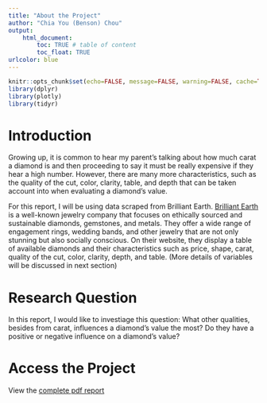 ```yaml
---
title: "About the Project"
author: "Chia You (Benson) Chou"
output: 
    html_document:
        toc: TRUE # table of content
        toc_float: TRUE
urlcolor: blue
---
```


```r
knitr::opts_chunk$set(echo=FALSE, message=FALSE, warning=FALSE, cache=TRUE)
library(dplyr)
library(plotly)
library(tidyr)
```

# Introduction
Growing up, it is common to hear my parent's talking about how much carat a diamond is and then proceeding to say it must be really expensive if they hear a high number. However, there are many more characteristics, such as the quality of the cut, color, clarity, table, and depth that can be taken account into when evaluating a diamond's value. 

For this report, I will be using data scraped from Brilliant Earth. 
[Brilliant Earth](https://www.brilliantearth.com/) is a well-known jewelry company that focuses on ethically sourced and sustainable diamonds, gemstones, and metals. They offer a wide range of engagement rings, wedding bands, and other jewelry that are not only stunning but also socially conscious. On their website, they display a table of available diamonds and their characteristics such as price, shape, carat, quality of the cut, color, clarity, depth, and table. (More details of variables will be discussed in next section)

# Research Question
In this report, I would like to investiage this question: What other qualities, besides from carat, influences a diamond's value the most? Do they have a positive or negative influence on a diamond's value?

# Access the Project
View the [complete pdf report](https://github.com/Benson-chou/JSC370-Final-Project/blob/main/JSC370-Final-Project-Report.pdf)

